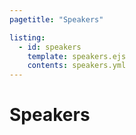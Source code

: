 ```yaml
---
pagetitle: "Speakers"

listing:
  - id: speakers
    template: speakers.ejs
    contents: speakers.yml
---
```


::: grid
::: {#sponsors_banner .g-col-12 .title}
# Speakers
:::

::: {#speakers .g-col-12}
:::


<div></div>
:::
